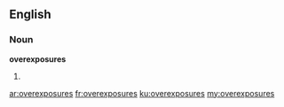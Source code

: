 ==English==

===Noun===
'''overexposures'''

# {{plural of|overexposure}}

[[ar:overexposures]]
[[fr:overexposures]]
[[ku:overexposures]]
[[my:overexposures]]